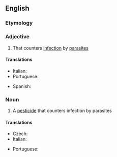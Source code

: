 ==English==

===Etymology===
{{prefix|en|anti|parasitic}}

===Adjective===
{{en-adj}}

# {{lb|en|medicine}} That counters [[infection]] by [[parasite]]s

====Translations====
{{trans-top|that counters parasites}}
* Italian: {{t+|it|antiparassitario}}
* Portuguese: {{t|pt|antiparasitário}}
{{trans-mid}}
* Spanish: {{t+|es|antiparasitario}}
{{trans-bottom}}

===Noun===
{{wikipedia}}
{{en-noun}}

# {{lb|en|medicine}} A [[pesticide]] that counters infection by parasites

====Translations====
{{trans-top|pesticide}}
* Czech: {{t|cs|antiparazitikum|n}}
* Italian: {{t+|it|antiparassitario|m}}
{{trans-mid}}
* Portuguese: {{t|pt|antiparasitário|m}}
{{trans-bottom}}